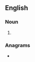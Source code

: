 ==English==

===Noun===
{{head|en|noun form}}

# {{plural of|en|adieu}}

===Anagrams===
* {{anagrams|en|a=adeisu|aduise}}
